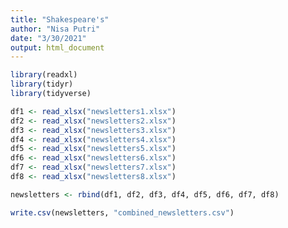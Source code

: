 ```yaml
---
title: "Shakespeare's"
author: "Nisa Putri"
date: "3/30/2021"
output: html_document
---
```


```r
library(readxl)
library(tidyr)
library(tidyverse)
```

```r
df1 <- read_xlsx("newsletters1.xlsx")
df2 <- read_xlsx("newsletters2.xlsx")
df3 <- read_xlsx("newsletters3.xlsx")
df4 <- read_xlsx("newsletters4.xlsx")
df5 <- read_xlsx("newsletters5.xlsx")
df6 <- read_xlsx("newsletters6.xlsx")
df7 <- read_xlsx("newsletters7.xlsx")
df8 <- read_xlsx("newsletters8.xlsx")
```

```r
newsletters <- rbind(df1, df2, df3, df4, df5, df6, df7, df8)

write.csv(newsletters, "combined_newsletters.csv")
```

